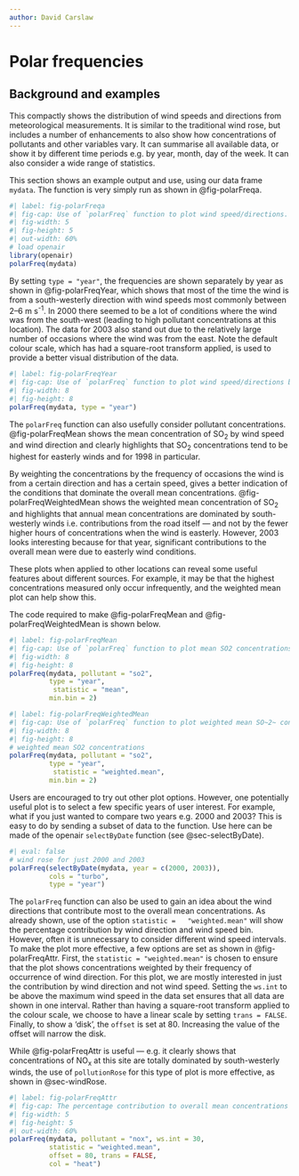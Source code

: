 ```yaml
---
author: David Carslaw
---
```


# Polar frequencies {#sec-polarFreq}

## Background and examples {#sec-polarFreqBack}

This compactly shows the distribution of wind speeds and directions from meteorological measurements. It is similar to the traditional wind rose, but includes a number of enhancements to also show how concentrations of pollutants and other variables vary. It can summarise all available data, or show it by different time periods e.g. by year, month, day of the week. It can also consider a wide range of statistics.

This section shows an example output and use, using our data frame `mydata`. The function is very simply run as shown in @fig-polarFreqa.

```r
#| label: fig-polarFreqa
#| fig-cap: Use of `polarFreq` function to plot wind speed/directions. Each cell gives the total number of hours the wind was from that wind speed/direction in a particular year. The number of hours is coded as a colour scale shown to the right. The scale itself is non-linear to help show the overall distribution. The dashed circular grey lines show the wind speed scale. The date range  covered by the data is shown in the strip.
#| fig-width: 5
#| fig-height: 5
#| out-width: 60%
# load openair
library(openair)
polarFreq(mydata)
```

By setting `type = "year"`, the frequencies are shown separately by year as shown in @fig-polarFreqYear, which shows that most of the time the wind is from a south-westerly direction with wind speeds most commonly between 2--6 m s^-1^. In 2000 there seemed to be a lot of conditions where the wind was from the south-west (leading to high pollutant concentrations at this location). The data for 2003 also stand out due to the relatively large number of occasions where the wind was from the east. Note the default colour scale, which has had a square-root transform applied, is used to provide a better visual distribution of the data.

```r
#| label: fig-polarFreqYear
#| fig-cap: Use of `polarFreq` function to plot wind speed/directions by year. Each cell gives the total number of hours the wind was from that wind speed/direction in a particular year. The number of hours is coded as a colour scale shown to the right. The scale itself is non-linear to help show the overall distribution. The dashed circular grey lines show the wind speed scale.
#| fig-width: 8
#| fig-height: 8
polarFreq(mydata, type = "year")
```

The `polarFreq` function can also usefully consider pollutant concentrations. @fig-polarFreqMean shows the mean concentration of SO~2~ by wind speed and wind direction and clearly highlights that SO~2~ concentrations tend to be highest for easterly winds and for 1998 in particular.

By weighting the concentrations by the frequency of occasions the wind is from a certain direction and has a certain speed, gives a better indication of the conditions that dominate the overall mean concentrations. @fig-polarFreqWeightedMean shows the weighted mean concentration of SO~2~ and highlights that annual mean concentrations are dominated by south-westerly winds i.e. contributions from the road itself --- and not by the fewer higher hours of concentrations when the wind is easterly. However, 2003 looks interesting because for that year, significant contributions to the overall mean were due to easterly wind conditions.

These plots when applied to other locations can reveal some useful features about different sources. For example, it may be that the highest concentrations measured only occur infrequently, and the weighted mean plot can help show this.

The code required to make @fig-polarFreqMean and @fig-polarFreqWeightedMean is shown below.

```r
#| label: fig-polarFreqMean
#| fig-cap: Use of `polarFreq` function to plot mean SO2 concentrations (ppb) by wind speed/directions and year.
#| fig-width: 8
#| fig-height: 8
polarFreq(mydata, pollutant = "so2", 
          type = "year",
           statistic = "mean", 
          min.bin = 2)
```

```r
#| label: fig-polarFreqWeightedMean
#| fig-cap: Use of `polarFreq` function to plot weighted mean SO~2~ concentrations (ppb) by wind speed/directions and year.
#| fig-width: 8
#| fig-height: 8
# weighted mean SO2 concentrations
polarFreq(mydata, pollutant = "so2", 
          type = "year",
           statistic = "weighted.mean", 
          min.bin = 2)
```

Users are encouraged to try out other plot options. However, one potentially useful plot is to select a few specific years of user interest. For example, what if you just wanted to compare two years e.g. 2000 and 2003? This is easy to do by sending a subset of data to the function. Use here can be made of the [openair]{.pkg} `selectByDate` function (see @sec-selectByDate).

```r
#| eval: false
# wind rose for just 2000 and 2003
polarFreq(selectByDate(mydata, year = c(2000, 2003)),
          cols = "turbo",
          type = "year")
```

The `polarFreq` function can also be used to gain an idea about the wind directions that contribute most to the overall mean concentrations. As already shown, use of the option `statistic =   "weighted.mean"` will show the percentage contribution by wind direction and wind speed bin. However, often it is unnecessary to consider different wind speed intervals. To make the plot more effective, a few options are set as shown in @fig-polarFreqAttr. First, the `statistic = "weighted.mean"` is chosen to ensure that the plot shows concentrations weighted by their frequency of occurrence of wind direction. For this plot, we are mostly interested in just the contribution by wind direction and not wind speed. Setting the `ws.int` to be above the maximum wind speed in the data set ensures that all data are shown in one interval. Rather than having a square-root transform applied to the colour scale, we choose to have a linear scale by setting `trans = FALSE`. Finally, to show a 'disk', the `offset` is set at 80. Increasing the value of the offset will narrow the disk.

While @fig-polarFreqAttr is useful --- e.g. it clearly shows that concentrations of NO~x~ at this site are totally dominated by south-westerly winds, the use of `pollutionRose` for this type of plot is more effective, as shown in @sec-windRose.

```r
#| label: fig-polarFreqAttr
#| fig-cap: The percentage contribution to overall mean concentrations of NO~x~ at Marylebone Road.
#| fig-width: 5
#| fig-height: 5
#| out-width: 60%
polarFreq(mydata, pollutant = "nox", ws.int = 30, 
          statistic = "weighted.mean",
          offset = 80, trans = FALSE, 
          col = "heat")
```
